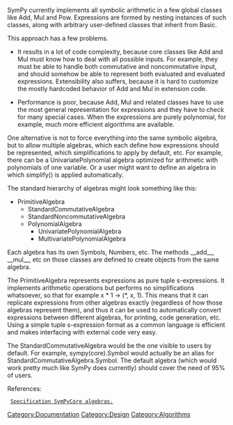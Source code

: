 
SymPy currently implements all symbolic arithmetic in a few global classes like Add, Mul and Pow. Expressions are formed by nesting instances of such classes, along with arbitrary user-defined classes that inherit from Basic.

This approach has a few problems.

* It results in a lot of code complexity, because core classes like Add and Mul must know how to deal with all possible inputs. For example, they must be able to handle both commutative and noncommutative input, and should somehow be able to represent both evaluated and evaluated expressions. Extensibility also suffers, because it is hard to customize the mostly hardcoded behavior of Add and Mul in extension code.

* Performance is poor, because Add, Mul and related classes have to use the most general representation for expressions and they have to check for many special cases. When the expressions are purely polynomial, for example, much more efficient algorithms are available.

One alternative is not to force everything into the same symbolic algebra, but to allow multiple algebras, which each define how expressions should be represented, which simplifications to apply by default, etc. For example, there can be a UnivariatePolynomial algebra optimized for arithmetic with polynomials of one variable. Or a user might want to define an algebra in which simplify() is applied automatically.

The standard hierarchy of algebras might look something like this:

* PrimitiveAlgebra
** StandardCommutativeAlgebra
** StandardNoncommutativeAlgebra
** PolynomialAlgebra
*** UnivariatePolynomialAlgebra
*** MultivariatePolynomialAlgebra

Each algebra has its own Symbols, Numbers, etc. The methods __add__, __mul__, etc on those classes are defined to create objects from the same algebra.

The PrimitiveAlgebra represents expressions as pure tuple s-expressions. It implements arithmetic operations but performs no simplifications whatsoever, so that for example x * 1 -> (*, x, 1). This means that it can replicate expressions from other algebras exactly (regardless of how those algebras represent them), and thus it can be used to automatically convert expressions between different algebras, for printing, code generation, etc. Using a simple tuple s-expression format as a common language is efficient and makes interfacing with external code very easy.

The StandardCommutativeAlgebra would be the one visible to users by default. For example, sympy(core).Symbol would actually be an alias for StandardCommutativeAlgebra.Symbol. The default algebra (which would work pretty much like SymPy does currently) should cover the need of 95% of users.

References:
  [http://code.google.com/p/sympycore/wiki/Algebra Specification SymPyCore algebras.]

[[Category:Documentation]]
[[Category:Design]]
[[Category:Algorithms]]